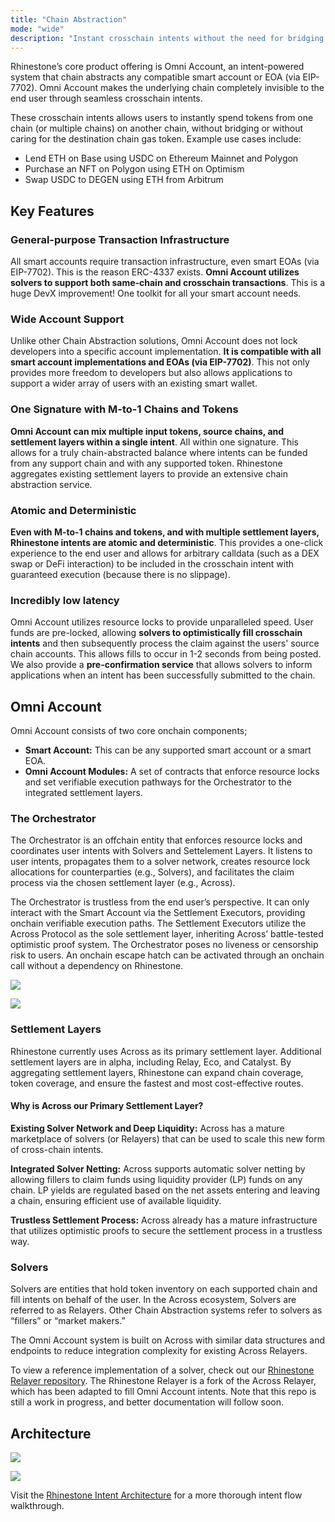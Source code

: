 ```yaml
---
title: "Chain Abstraction"
mode: "wide"
description: "Instant crosschain intents without the need for bridging or gas tokens"
---
```


Rhinestone’s core product offering is Omni Account, an intent-powered system that chain abstracts any compatible smart account or EOA (via EIP-7702). Omni Account makes the underlying chain completely invisible to the end user through seamless crosschain intents. 

These crosschain intents allows users to instantly spend tokens from one chain (or multiple chains) on another chain, without bridging or without caring for the destination chain gas token. Example use cases include:

- Lend ETH on Base using USDC on Ethereum Mainnet and Polygon
- Purchase an NFT on Polygon using ETH on Optimism
- Swap USDC to DEGEN using ETH from Arbitrum 

## Key Features

### General-purpose Transaction Infrastructure

All smart accounts require transaction infrastructure, even smart EOAs (via EIP-7702). This is the reason ERC-4337 exists. **Omni Account utilizes solvers to support both same-chain and crosschain transactions**. This is a huge DevX improvement! One toolkit for all your smart account needs.  

### Wide Account Support

Unlike other Chain Abstraction solutions, Omni Account does not lock developers into a specific account implementation. **It is compatible with all smart account implementations and EOAs (via EIP-7702)**. This not only provides more freedom to developers but also allows applications to support a wider array of users with an existing smart wallet. 

### One Signature with M-to-1 Chains and Tokens 

**Omni Account can mix multiple input tokens, source chains, and settlement layers within a single intent**. All within one signature. This allows for a truly chain-abstracted balance where intents can be funded from any support chain and with any supported token. Rhinestone aggregates existing settlement layers to provide an extensive chain abstraction service.  

### Atomic and Deterministic 

**Even with M-to-1 chains and tokens, and with multiple settlement layers, Rhinestone intents are atomic and deterministic**. This provides a one-click experience to the end user and allows for arbitrary calldata (such as a DEX swap or DeFi interaction) to be included in the crosschain intent with guaranteed execution (because there is no slippage).  

### Incredibly low latency

Omni Account utilizes resource locks to provide unparalleled speed. User funds are pre-locked, allowing **solvers to optimistically fill crosschain intents** and then subsequently process the claim against the users' source chain accounts. This allows fills to occur in 1-2 seconds from being posted. We also provide a **pre-confirmation service** that allows solvers to inform applications when an intent has been successfully submitted to the chain.

## Omni Account

Omni Account consists of two core onchain components; 

- **Smart Account:** This can be any supported smart account or a smart EOA. 
- **Omni Account Modules:** A set of contracts that enforce resource locks and set verifiable execution pathways for the Orchestrator to the integrated settlement layers.

### The Orchestrator

The Orchestrator is an offchain entity that enforces resource locks and coordinates user intents with Solvers and Settelement Layers. It listens to user intents, propagates them to a solver network, creates resource lock allocations for counterparties (e.g., Solvers), and facilitates the claim process via the chosen settlement layer (e.g., Across).

The Orchestrator is trustless from the end user’s perspective. It can only interact with the Smart Account via the Settlement Executors, providing onchain verifiable execution paths. The Settlement Executors utilize the Across Protocol as the sole settlement layer, inheriting Across’ battle-tested optimistic proof system. The Orchestrator poses no liveness or censorship risk to users. An onchain escape hatch can be activated through an onchain call without a dependency on Rhinestone.

<img
  className="block dark:hidden"
  src="/images/omniaccount_8_light.png"
/>

<img
  className="hidden dark:block"
  src="/images/omniaccount_8_dark.png"
/>

### Settlement Layers

Rhinestone currently uses Across as its primary settlement layer. Additional settlement layers are in alpha, including Relay, Eco, and Catalyst. By aggregating settlement layers, Rhinestone can expand chain coverage, token coverage, and ensure the fastest and most cost-effective routes.

#### Why is Across our Primary Settlement Layer?

**Existing Solver Network and Deep Liquidity:** Across has a mature marketplace of solvers (or Relayers) that can be used to scale this new form of cross-chain intents.

**Integrated Solver Netting:** Across supports automatic solver netting by allowing fillers to claim funds using liquidity provider (LP) funds on any chain. LP yields are regulated based on the net assets entering and leaving a chain, ensuring efficient use of available liquidity.

**Trustless Settlement Process:** Across already has a mature infrastructure that utilizes optimistic proofs to secure the settlement process in a trustless way.

### Solvers

Solvers are entities that hold token inventory on each supported chain and fill intents on behalf of the user. In the Across ecosystem, Solvers are referred to as Relayers. Other Chain Abstraction systems refer to solvers as “fillers” or “market makers.”

The Omni Account system is built on Across with similar data structures and endpoints to reduce integration complexity for existing Across Relayers.

To view a reference implementation of a solver, check out our [Rhinestone Relayer repository](https://github.com/rhinestonewtf/rhinestone-relayer). The Rhinestone Relayer is a fork of the Across Relayer, which has been adapted to fill Omni Account intents. Note that this repo is still a work in progress, and better documentation will follow soon.

## Architecture

<img
  className="block dark:hidden"
  src="/images/omniaccount_2_light.png"
/>

<img
  className="hidden dark:block"
  src="/images/omniaccount_2_dark.png"
/>

Visit the [Rhinestone Intent Architecture](./rhinestone-intent-architecture) for a more thorough intent flow walkthrough.
